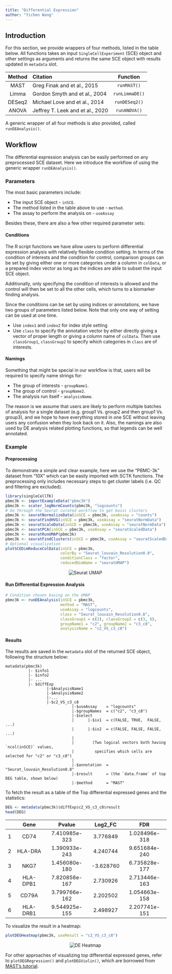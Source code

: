 ```yaml
---
title: "Differential Expression"
author: "Yichen Wang"
---
```


## Introduction

For this section, we provide wrappers of four methods, listed in the table below. All functions takes an input `SingleCellExperiment` (SCE) object and other settings as arguments and returns the same SCE object with results updated in `metadata` slot.  

| Method |             Citation             |    Function    |
| :----: | :---                             |     :----:     |
| MAST   | Greg Finak and et al., 2015      | `runMAST()`    |
| Limma  | Gordon Smyth and et al., 2004    | `runLimmaDE()` |
| DESeq2 | Michael Love and et al., 2014    | `runDESeq2()`  |
| ANOVA  | Jeffrey T. Leek and et al., 2020 | `runANOVA()`   |

A generic wrapper of all four methods is also provided, called `runDEAnalysis()`.  

## Workflow

The differential expression analysis can be easily performed on any preprocessed SCE dataset. Here we introduce the workflow of using the generic wrapper `runDEAnalysis()`.  

### Parameters

The most basic parameters include:  

- The input SCE object - `inSCE`.
- The method listed in the table above to use - `method`.
- The assay to perform the analysis on - `useAssay`

Besides these, there are also a few other required parameter sets:  

#### Conditions

The R script functions we have allow users to perform differential expression analysis with relatively flexible condition setting. In terms of the condition of interests and the condition for control, comparison groups can be set by giving either one or more categories under a column in `colData`, or a prepared index vector as long as the indices are able to subset the input SCE object.  

Additionally, only specifying the condition of interests is allowed and the control will then be set to all the other cells, which turns to a biomarker finding analysis.  

Since the conditions can be set by using indices or annotations, we have two groups of parameters listed below. Note that only one way of setting can be used at one time.  

- Use `index1` and `index2` for index style setting
- Use `class` to specify the annotation vector by either directly giving a vector of proper length or giving a column name of `colData`. Then use `classGroup1`, `classGroup2` to specify which categories in `class` are of interests.  

#### Namings

Something that might be special in our workflow is that, users will be required to specify name strings for: 

- The group of interests - `groupName1`.
- The group of control - `groupName2`.
- The analysis run itself - `analysisName`. 

The reason is we assume that users are likely to perform multiple batches of analysis for a single dataset (e.g. group1 Vs. group2 and then group1 Vs. group3), and we hope to have everything stored in one SCE without leaving users any confusion when they look back on it. Also, the namings are also used by DE analysis related plotting functions, so that legends can be well annotated.  

### Example

#### Preprocessing

To demonstrate a simple and clear example, here we use the "PBMC-3k" dataset from "10X" which can be easily imported with SCTK functions. The preprocessing only includes necessary steps to get cluster labels (i.e. QC and filtering are excluded). 

```R
library(singleCellTK)
pbmc3k <- importExampleData("pbmc3k")
pbmc3k <- scater_logNormCounts(pbmc3k, "logcounts")
# Go through the Seurat curated workflow to get basic clusters
pbmc3k <- seuratNormalizeData(inSCE = pbmc3k, useAssay = "counts")
pbmc3k <- seuratFindHVG(inSCE = pbmc3k, useAssay = "seuratNormData")
pbmc3k <- seuratScaleData(inSCE = pbmc3k, useAssay = "seuratNormData")
pbmc3k <- seuratPCA(inSCE = pbmc3k, useAssay = "seuratScaledData")
pbmc3k <- seuratRunUMAP(pbmc3k)
pbmc3k <- seuratFindClusters(inSCE = pbmc3k, useAssay = "seuratScaledData")
# Optional visualization
plotSCEDimReduceColData(inSCE = pbmc3k, 
                        colorBy = "Seurat_louvain_Resolution0.8", 
                        conditionClass = "factor", 
                        reducedDimName = "seuratUMAP")
```

<center> ![Seurat UMAP](de_umapVis.png)\ </center>

#### Run Differential Expression Analysis

```R
# Condition chosen basing on the UMAP
pbmc3k <- runDEAnalysis(inSCE = pbmc3k, 
                        method = "MAST", 
                        useAssay = "logcounts",
                        class = "Seurat_louvain_Resolution0.8", 
                        classGroup1 = c(2), classGroup2 = c(3, 8),
                        groupName1 = "c2", groupName2 = "c3_c8", 
                        analysisName = "c2_VS_c3_c8")
```

#### Results

The results are saved in the `metadata` slot of the returned SCE object, following the structure below:

```{}
matadata(pbmc3k)
          |- $info1
          |- $info2
          |- ...
          |- $diffExp
                  |-$AnalysisName1
                  |-$AnalysisName2
                  |-...
                  |-$c2_VS_c3_c8
                             |-$useAssay    = "logcounts"
                             |-$groupNames  = c("c2", "c3_c8")
                             |-$select
                             |      |-$ix1  = c(FALSE, TRUE,  FALSE, ...)
                             |      |-$ix2  = c(FALSE, FALSE, FALSE, ...)
                             |
                             |        (Two logical vectors both having `ncol(inSCE)` values,
                             |         specifies which cells are selected for "c2" or "c3_c8")
                             |
                             |-$annotation  = "Seurat_louvain_Resolution0.8"
                             |-$result      = (the `data.frame` of top DEG table, shown below)
                             |-$method      = "MAST"
```

To fetch the result as a table of the Top differential expressed genes and the statistics:  

```R
DEG <- metadata(pbmc3k)$diffExp$c2_VS_c3_c8$result
head(DEG)
```

|      |   Gene   |     Pvalue    |  Log2_FC  |      FDR      |
| ---: |  :----:  |     :----:    |   :----:  |     :----:    |
| 1    | CD74     | 7.410985e-323 | 3.776849  | 1.028496e-318 |
| 2    | HLA-DRA  | 1.390933e-243 | 4.240744  | 9.651684e-240 |
| 3    | NKG7     | 1.456080e-180 | -3.628760 | 6.735828e-177 |
| 4    | HLA-DPB1 | 7.820856e-167 | 2.730926  | 2.713446e-163 |
| 5    | CD79A    | 3.799766e-162 | 2.202502  | 1.054663e-158 |
| 6    | HLA-DRB1 | 9.544925e-155 | 2.498927  | 2.207741e-151 |

To visualize the result in a heatmap:  

```R
plotDEGHeatmap(pbmc3k, useResult = "c2_VS_c3_c8")
```

<center> ![DE Heatmap](de_heatmap.png)\ </center>

For other approaches of visualizing top differential expressed genes, refer to `plotDEGRegression()` and `plotDEGViolin()`, which are borrowed from [MAST's tutorial](https://www.bioconductor.org/packages/release/bioc/vignettes/MAST/inst/doc/MAITAnalysis.html#401_visualization_of_50_most_differentially_expressed_genes).  


